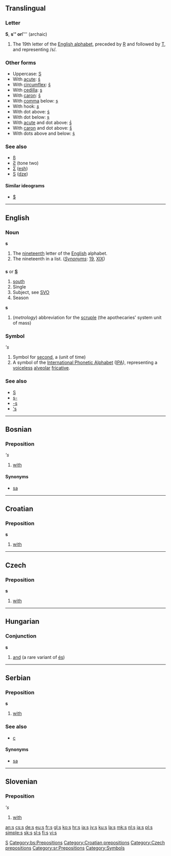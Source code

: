 {{see|S}}
==Translingual==

===Letter===
'''S''', '''s'' or '''ſ''' (archaic)

# The 19th letter of the [[Appendix:Roman script|English alphabet]], preceded by [[R]] and followed by [[T]], and representing /s/.

===Other forms===
*Uppercase: [[S]]
*With [[acute]]: [[ś]]
*With [[circumflex]]: [[ŝ]]
*With [[cedilla]]: [[ş]]
*With [[caron]]: [[š]]
*With [[comma]] below: [[ș]]
*With hook: [[ʂ]]
*With dot above: [[ṡ]]
*With dot below: [[ṣ]]
*With [[acute]] and dot above: [[ṥ]]
*With [[caron]] and dot above: [[ṧ]]
*With dots above and below: [[ṩ]]

===See also===
*[[ß]]
*[[Ƨ]] (tone two)
*[[Ʃ]] ([[esh]])
*[[Ѕ]] ([[dze]])

====Similar ideograms====
*[[$]]
[[Category:Latin letters|S]]

----

==English==

===Noun===
'''s'''

# The [[nineteenth]] letter of the [[English]] alphabet.
# The nineteenth in a list. (''[[Synonyms]]'': [[19]], [[XIX]])

==={{abbreviation}}===
'''s''' or '''[[S]]'''

# [[south]]
# Single
# Subject, see [[SVO]]
# Season

'''s'''

# (''metrology'') abbreviation for the [[scruple]] (the apothecaries' system unit of mass)

===Symbol===
'''s''
# Symbol for [[second]], a (unit of time)
# A symbol of the [[International Phonetic Alphabet]] ([[IPA]]), representing a [[voiceless]] [[alveolar]] [[fricative]].

===See also===
*[[S]]
*[[s-]]
*[[-s]]
*[['s]]

----

==Bosnian==

===Preposition===
'''s''
# [[with]]

====Synonyms====
*[[sa#Bosnian|sa]]
[[Category:bs:Prepositions]]

----

==Croatian==

===Preposition===
'''s'''

# [[with]]

[[Category:Croatian prepositions]]

----

==Czech==

===Preposition===
'''s'''
# [[with]]

[[Category:Czech prepositions]]

----
==Hungarian==

===Conjunction===
'''s'''

# [[and]] (a rare variant of [[és]])

----

==Serbian==

===Preposition===
'''s'''
# [[with]]

===See also===
*[[с#Serbian|с]]

====Synonyms====
*[[sa#Serbian|sa]]

[[Category:sr:Prepositions]]

----

==Slovenian==

===Preposition===
'''s''

# [[with]]

[[Category:Symbols]]

[[an:s]]
[[cs:s]]
[[de:s]]
[[eu:s]]
[[fr:s]]
[[gl:s]]
[[ko:s]]
[[hr:s]]
[[ia:s]]
[[jv:s]]
[[ku:s]]
[[la:s]]
[[mk:s]]
[[nl:s]]
[[ja:s]]
[[pl:s]]
[[simple:s]]
[[sk:s]]
[[sl:s]]
[[fi:s]]
[[vi:s]]